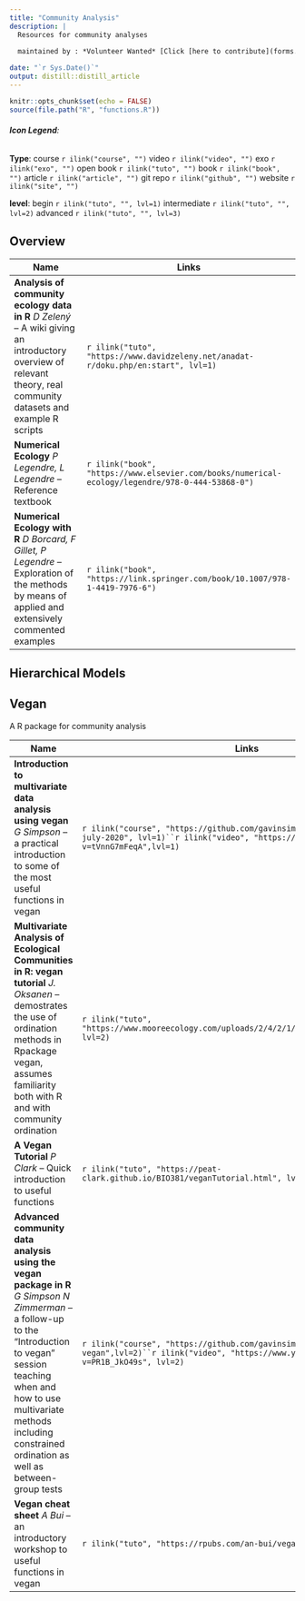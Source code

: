 ```yaml
---
title: "Community Analysis"
description: |
  Resources for community analyses
        
  maintained by : *Volunteer Wanted* [Click [here to contribute](forms.html)]{style="float:right"}

date: "`r Sys.Date()`"
output: distill::distill_article
---
```


```r
knitr::opts_chunk$set(echo = FALSE)
source(file.path("R", "functions.R"))

```
###### **Icon Legend**:
**Type**:
course `r ilink("course", "")`
video `r ilink("video", "")`
exo `r ilink("exo", "")`
open book `r ilink("tuto", "")`
book `r ilink("book", "")`
article `r ilink("article", "")`
git repo `r ilink("github", "")`
website `r ilink("site", "")`

**level**: 
begin `r ilink("tuto", "", lvl=1)` intermediate `r ilink("tuto", "", lvl=2)` advanced `r ilink("tuto", "", lvl=3)`



## Overview
| Name                                      | Links |
|-------------------------------------------|-------|
|**Analysis of community ecology data in R** *D Zelený* -- A wiki giving an introductory overview of relevant theory, real community datasets and example R scripts|`r ilink("tuto", "https://www.davidzeleny.net/anadat-r/doku.php/en:start", lvl=1)`|
|**Numerical Ecology** *P Legendre, L Legendre* -- Reference textbook   | `r ilink("book", "https://www.elsevier.com/books/numerical-ecology/legendre/978-0-444-53868-0")` |
|**Numerical Ecology with R** *D Borcard, F Gillet, P Legendre* -- Exploration of the methods by means of applied and extensively commented examples|  `r ilink("book", "https://link.springer.com/book/10.1007/978-1-4419-7976-6")` |

## Hierarchical Models

## Vegan
A R package for community analysis

| Name                                      | Links |
|-------------------------------------------|-------|
|**Introduction to multivariate data analysis using vegan** *G Simpson* --  a practical introduction to some of the most useful functions in vegan|`r ilink("course", "https://github.com/gavinsimpson/intro-vegan-webinar-july-2020", lvl=1)``r ilink("video", "https://www.youtube.com/watch?v=tVnnG7mFeqA",lvl=1)`|
|**Multivariate Analysis of Ecological Communities in R: vegan tutorial** *J. Oksanen* -- demostrates the use of ordination methods in Rpackage vegan, assumes familiarity both with R and with community ordination |`r ilink("tuto", "https://www.mooreecology.com/uploads/2/4/2/1/24213970/vegantutor.pdf", lvl=2)`|
|**A Vegan Tutorial** *P Clark* -- Quick introduction to useful functions  |`r ilink("tuto", "https://peat-clark.github.io/BIO381/veganTutorial.html", lvl=2)`|
|**Advanced community data analysis using the vegan package in R** *G Simpson N Zimmerman* -- a follow-up to the "Introduction to vegan" session teaching when and how to use multivariate methods including constrained ordination as well as between-group tests|`r ilink("course", "https://github.com/gavinsimpson/esa-advanced-vegan",lvl=2)``r ilink("video", "https://www.youtube.com/watch?v=PR1B_JkO49s", lvl=2)`|
|**Vegan cheat sheet** *A Bui* -- an introductory workshop to useful functions in vegan|`r ilink("tuto", "https://rpubs.com/an-bui/vegan-cheat-sheet")`|



